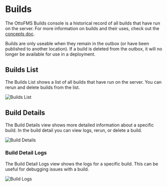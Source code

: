 # Builds

The OttoFMS Builds console is a historical record of all builds that have run on the server. For more information on builds and their uses, check out the [concepts doc](/concepts/builds).

Builds are only useable when they remain in the outbox (or have been published to another location). If a build is deleted from the outbox, it will no longer be available for use in a deployment.

## Builds List

The Builds List shows a list of all builds that have run on the server. You can rerun and delete builds from the list.

![Builds List](/img/ottofms/console/builds/builds-list.png)

## Build Details

The Build Details view shows more detailed information about a specific build. In the build detail you can view logs, rerun, or delete a build.

![Build Details](/img/ottofms/console/builds/build-detail.png)

### Build Detail Logs

The Build Detail Logs view shows the logs for a specific build. This can be useful for debugging issues with a build.

![Build Logs](/img/ottofms/console/builds/build-detail-logs.png)
